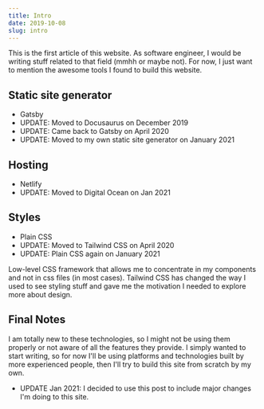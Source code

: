 ```yaml
---
title: Intro
date: 2019-10-08
slug: intro
---
```


This is the first article of this website. As software engineer, I would be writing stuff related to that field (mmhh or maybe not). For now, I just want to mention the awesome tools I found to build this website.

## Static site generator

- Gatsby
- UPDATE: Moved to Docusaurus on December 2019
- UPDATE: Came back to Gatsby on April 2020
- UPDATE: Moved to my own static site generator on January 2021

## Hosting

- Netlify
- UPDATE: Moved to Digital Ocean on Jan 2021

## Styles

- Plain CSS
- UPDATE: Moved to Tailwind CSS on April 2020
- UPDATE: Plain CSS again on January 2021

Low-level CSS framework that allows me to concentrate in my components and not in css files (in most cases). Tailwind CSS has changed the way I used to see styling stuff and gave me the motivation I needed to explore more about design.

## Final Notes

I am totally new to these technologies, so I might not be using them properly or not aware of all the features they
provide. I simply wanted to start writing, so for now I'll be using platforms and technologies built by more experienced
people, then I'll try to build this site from scratch by my own.

- UPDATE Jan 2021: I decided to use this post to include major changes I'm doing to this site.